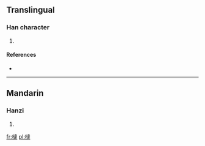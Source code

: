 ==Translingual==

===Han character===
{{Han char|rn=75|rad=木|as=13|sn=17|four=|canj=木卜土手 (DYGQ)}}

# {{defn|Han|sort=木13}}

====References====
* {{Han ref|kx=0555.320|dkj=15625|dj=0945.170|hdz=21299.020|uh=6A7D|ud=27261}}

----

==Mandarin==

===Hanzi===
{{cmn-hanzi|pin=[[tà]] ([[ta4]])|wg=t'a<sup>4</sup>}}

# {{defn|lang=cmn|sort=木13}}

[[fr:橽]]
[[pl:橽]]